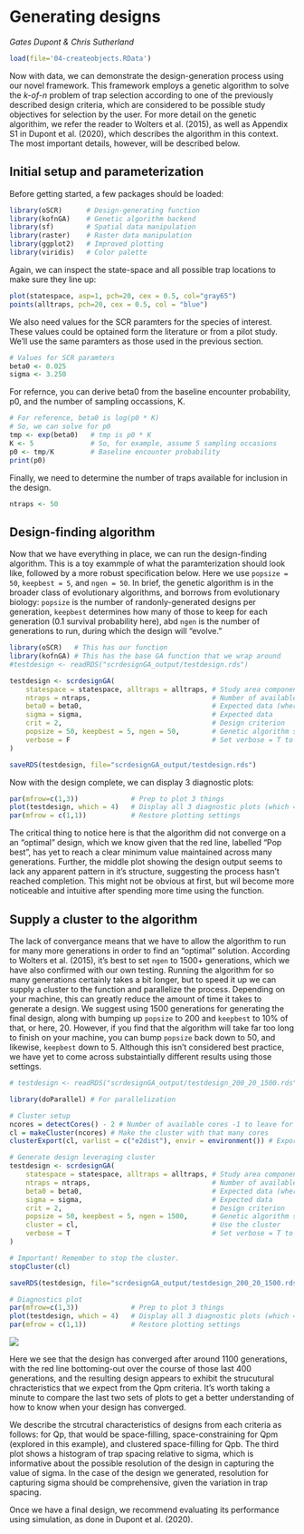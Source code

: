 # Generating designs {#design}

*Gates Dupont & Chris Sutherland*

```r
load(file='04-createobjects.RData')
```

Now with data, we can demonstrate the design-generation process using our novel framework. This framework employs a genetic algorithm to solve the *k-of-n* problem of trap selection according to one of the previously described design criteria, which are considered to be possible study objectives for selection by the user. For more detail on the genetic algorithim, we refer the reader to Wolters et al. (2015), as well as Appendix S1 in Dupont et al. (2020), which describes the algorithm in this context. The most important details, however, will be described below.

## Initial setup and parameterization

Before getting started, a few packages should be loaded:

```r
library(oSCR)      # Design-generating function
library(kofnGA)    # Genetic algorithm backend
library(sf)        # Spatial data manipulation
library(raster)    # Raster data manipulation
library(ggplot2)   # Improved plotting
library(viridis)   # Color palette
```

Again, we can inspect the state-space and all possible trap locations to make sure they line up:

```r
plot(statespace, asp=1, pch=20, cex = 0.5, col="gray65")
points(alltraps, pch=20, cex = 0.5, col = "blue")
```

We also need values for the SCR paramters for the species of interest. These values could be optained form the literature or from a pilot study. We'll use the same paramters as those used in the previous section.

```r
# Values for SCR paramters
beta0 <- 0.025
sigma <- 3.250
```

For refernce, you can derive beta0 from the baseline encounter probability, p0, and the number of sampling occassions, K.

```r
# For reference, beta0 is log(p0 * K)
# So, we can solve for p0
tmp <- exp(beta0)   # tmp is p0 * K
K <- 5              # So, for example, assume 5 sampling occasions
p0 <- tmp/K         # Baseline encounter probability
print(p0)

```

Finally, we need to determine the number of traps available for inclusion in the design.

```r
ntraps <- 50
```


## Design-finding algorithm

Now that we have everything in place, we can run the design-finding algorithm. This is a toy exammple of what the paramterization should look like, followed by a more robust specification below. Here we use `popsize = 50`, `keepbest = 5`, and `ngen = 50`. In brief, the genetic algorithm is in the broader class of evolutionary algorithms, and borrows from evolutionary biology: `popsize` is the number of randonly-generated designs per generation, `keepbest` determines how many of those to keep for each generation (0.1 survival probability here), abd `ngen` is the number of generations to run, during which the design will "evolve." 

```r

library(oSCR)   # This has our function
library(kofnGA) # This has the base GA function that we wrap around
#testdesign <- readRDS("scrdesignGA_output/testdesign.rds")
```

```r
testdesign <- scrdesignGA(
    statespace = statespace, alltraps = alltraps, # Study area components
    ntraps = ntraps,                              # Number of available traps
    beta0 = beta0,                                # Expected data (where beta0 = log(p0 * k)
    sigma = sigma,                                # Expected data
    crit = 2,                                     # Design criterion   1) Qp    2) Qpm    3) Qpb
    popsize = 50, keepbest = 5, ngen = 50,        # Genetic algorithm settings
    verbose = F                                   # Set verbose = T to track iterations
)
```

```r
saveRDS(testdesign, file="scrdesignGA_output/testdesign.rds")
```

Now with the design complete, we can display 3 diagnostic plots:

```r
par(mfrow=c(1,3))             # Prep to plot 3 things
plot(testdesign, which = 4)   # Display all 3 diagnostic plots (which = 4)
par(mfrow = c(1,1))           # Restore plotting settings
```

The critical thing to notice here is that the algorithm did not converge on a an "optimal" design, which we know given that the red line, labelled "Pop best", has yet to reach a clear minimum value maintained across many generations. Further, the middle plot showing the design output seems to lack any apparent pattern in it's structure, suggesting the process hasn't reached completion. This might not be obvious at first, but wil become more noticeable and intuitive after spending more time using the function. 

## Supply a cluster to the algorithm

The lack of convergance means that we have to allow the algorithm to run for many more generations in order to find an "optimal" solution. According to Wolters et al. (2015), it's best to set `ngen` to 1500+ generations, which we have also confirmed with our own testing. Running the algorithm for so many generations certainly takes a bit longer, but to speed it up we can supply a cluster to the function and parallelize the process. Depending on your machine, this can greatly reduce the amount of time it takes to generate a design. We suggest using 1500 generations for generating the final design, along with bumping up `popsize` to 200 and `keepbest` to 10% of that, or here, 20. However, if you find that the algorithm will take far too long to finish on your machine, you can bump `popsize` back down to 50, and likewise, `keepbest` down to 5. Although this isn't considered best practice, we have yet to come across substaintially different results using those settings.

```r
# testdesign <- readRDS("scrdesignGA_output/testdesign_200_20_1500.rds")
```

```r

library(doParallel) # For parallelization

# Cluster setup
ncores = detectCores() - 2 # Number of available cores -1 to leave for computer
cl = makeCluster(ncores) # Make the cluster with that many cores
clusterExport(cl, varlist = c("e2dist"), envir = environment()) # Export required function to the cores

# Generate design leveraging cluster
testdesign <- scrdesignGA(
    statespace = statespace, alltraps = alltraps, # Study area components
    ntraps = ntraps,                              # Number of available traps
    beta0 = beta0,                                # Expected data (where beta0 = log(p0 * k)
    sigma = sigma,                                # Expected data
    crit = 2,                                     # Design criterion   1) Qp    2) Qpm    3) Qpb
    popsize = 50, keepbest = 5, ngen = 1500,      # Genetic algorithm settings
    cluster = cl,                                 # Use the cluster
    verbose = T                                   # Set verbose = T to track iterations
)

# Important! Remember to stop the cluster.
stopCluster(cl)
```

```r
saveRDS(testdesign, file="scrdesignGA_output/testdesign_200_20_1500.rds")
```

```r
# Diagnostics plot
par(mfrow=c(1,3))             # Prep to plot 3 things
plot(testdesign, which = 4)   # Display all 3 diagnostic plots (which = 4)
par(mfrow = c(1,1))           # Restore plotting settings

```



![](oscr_ch5_p50_k5_n1500.png)


Here we see that the design has converged after around 1100 generations, with the red line bottoming-out over the course of those last 400 generations, and the resulting design appears to exhibit the strucutural chracteristics that we expect from the Qpm criteria. It's worth taking a minute to compare the last two sets of plots to get a better understanding of how to know when your design has converged.

We describe the strcutral characteristics of designs from each criteria as follows: for Qp, that would be space-filling, space-constraining for Qpm (explored in this example), and clustered space-filling for Qpb. The third plot shows a histogram of trap spacing relative to sigma, which is informative about the possible resolution of the design in capturing the value of sigma. In the case of the design we generated, resolution for capturing sigma should be comprehensive, given the variation in trap spacing.

Once we have a final design, we recommend evaluating its performance using simulation, as done in Dupont et al. (2020).